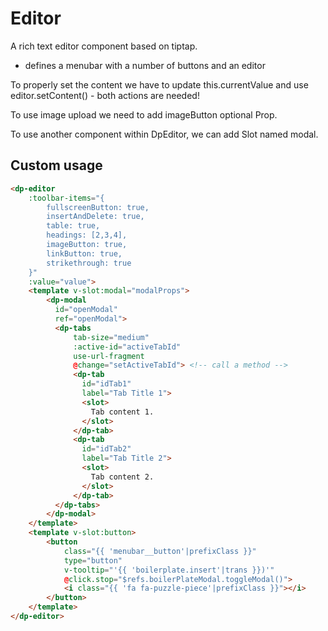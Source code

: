 
<Meta
    title="Components/Editor"
    component={DpEditor}
/>

# Editor

A rich text editor component based on tiptap.

- defines a menubar with a number of buttons and an editor

To properly set the content we have to update this.currentValue and use editor.setContent() - both actions are needed!

To use image upload we need to add imageButton optional Prop.

To use another component within DpEditor, we can add Slot named modal.

## Custom usage

```html
<dp-editor
    :toolbar-items="{
        fullscreenButton: true,
        insertAndDelete: true,
        table: true,
        headings: [2,3,4],
        imageButton: true,
        linkButton: true,
        strikethrough: true
    }"
    :value="value">
    <template v-slot:modal="modalProps">
        <dp-modal
          id="openModal"
          ref="openModal">
          <dp-tabs
              tab-size="medium"
              :active-id="activeTabId"
              use-url-fragment
              @change="setActiveTabId"> <!-- call a method -->
              <dp-tab
                id="idTab1"
                label="Tab Title 1">
                <slot>
                  Tab content 1.
                </slot>
              </dp-tab>
              <dp-tab
                id="idTab2"
                label="Tab Title 2">
                <slot>
                  Tab content 2.
                </slot>
              </dp-tab>
          </dp-tabs>
        </dp-modal>
    </template>
    <template v-slot:button>
        <button
            class="{{ 'menubar__button'|prefixClass }}"
            type="button"
            v-tooltip="'{{ 'boilerplate.insert'|trans }})'"
            @click.stop="$refs.boilerPlateModal.toggleModal()">
            <i class="{{ 'fa fa-puzzle-piece'|prefixClass }}"></i>
        </button>
    </template>
</dp-editor>
```
